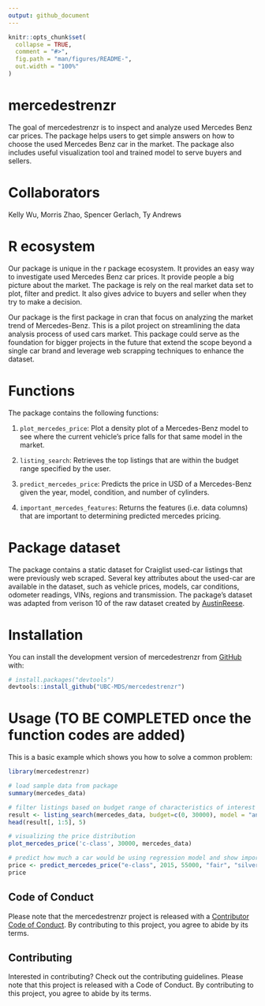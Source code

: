 ```yaml
---
output: github_document
---
```


<!-- README.md is generated from README.Rmd. Please edit that file -->

```r
knitr::opts_chunk$set(
  collapse = TRUE,
  comment = "#>",
  fig.path = "man/figures/README-",
  out.width = "100%"
)
```

# mercedestrenzr

<!-- badges: start -->
<!-- badges: end -->

The goal of mercedestrenzr is to inspect and analyze used Mercedes Benz car prices. The package helps users to get simple answers on how to choose the used Mercedes Benz car in the market. The package also includes useful visualization tool and trained model to serve buyers and sellers.

# Collaborators
Kelly Wu, Morris Zhao, Spencer Gerlach, Ty Andrews

# R ecosystem
Our package is unique in the r package ecosystem. It provides an easy way to investigate used Mercedes Benz car prices. It provide people a big picture about the market. The package is rely on the real market data set to plot, filter and predict. It also gives advice to buyers and seller when they try to make a decision.

Our package is the first package in cran that focus on analyzing the market trend of Mercedes-Benz. This is a pilot project on streamlining the data analysis process of used cars market. This package could serve as the foundation for bigger projects in the future that extend the scope beyond a single car brand and leverage web scrapping techniques to enhance the dataset.


# Functions
The package contains the following functions:

1. `plot_mercedes_price`: Plot a density plot of a Mercedes-Benz model to see where the current vehicle's price falls for that same model in the market.

2. `listing_search`: Retrieves the top listings that are within the budget range specified by the user.

3. `predict_mercedes_price`: Predicts the price in USD of a Mercedes-Benz given the year, model, condition, and number of cylinders.

4. `important_mercedes_features`: Returns the features (i.e. data columns) that are important to determining predicted mercedes pricing.

# Package dataset
The package contains a static dataset for Craiglist used-car listings that were previously web scraped. Several key attributes about the used-car are available in the dataset, such as vehicle prices, models, car conditions, odometer readings, VINs, regions and transmission. The package's dataset was adapted from verison 10 of the raw dataset created by [AustinReese](https://github.com/AustinReese/UsedVehicleSearch).


# Installation

You can install the development version of mercedestrenzr from [GitHub](https://github.com/) with:

``` r
# install.packages("devtools")
devtools::install_github("UBC-MDS/mercedestrenzr")
```

# Usage (TO BE COMPLETED once the function codes are added)

This is a basic example which shows you how to solve a common problem:

```r
library(mercedestrenzr)

# load sample data from package
summary(mercedes_data)

# filter listings based on budget range of characteristics of interest
result <- listing_search(mercedes_data, budget=c(0, 30000), model = "any", sort_feature = "odometer_mi", ascending = TRUE)
head(result[, 1:5], 5)

# visualizing the price distribution
plot_mercedes_price('c-class', 30000, mercedes_data)

# predict how much a car would be using regression model and show important features
price <- predict_mercedes_price("e-class", 2015, 55000, "fair", "silver")
price

```

## Code of Conduct
  
  Please note that the mercedestrenzr project is released with a [Contributor Code of Conduct](https://contributor-covenant.org/version/2/1/CODE_OF_CONDUCT.html). By contributing to this project, you agree to abide by its terms.
  
  
## Contributing
Interested in contributing? Check out the contributing guidelines. Please note that this project is released with a Code of Conduct. By contributing to this project, you agree to abide by its terms.

